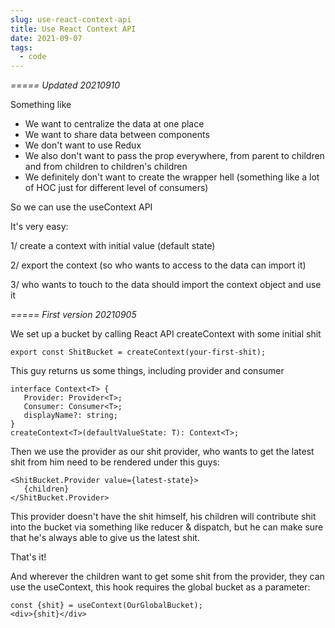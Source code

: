 ```yaml
---
slug: use-react-context-api
title: Use React Context API
date: 2021-09-07
tags:
  - code
---
```

*===== Updated 20210910*

Something like

* We want to centralize the data at one place
* We want to share data between components
* We don't want to use Redux
* We also don't want to pass the prop everywhere, from parent to children and from children to children's children
* We definitely don't want to create the wrapper hell (something like a lot of HOC just for different level of consumers)

So we can use the useContext API

It's very easy:

1/ create a context with initial value (default state)

2/ export the context (so who wants to access to the data can import it)

3/ who wants to touch to the data should import the context object and use it

*===== First version 20210905*

We set up a bucket by calling React API createContext with some initial shit

```
export const ShitBucket = createContext(your-first-shit);
```

This guy returns us some things, including provider and consumer

```
interface Context<T> {
   Provider: Provider<T>;
   Consumer: Consumer<T>;
   displayName?: string;
}
createContext<T>(defaultValueState: T): Context<T>;
```

Then we use the provider as our shit provider, who wants to get the latest shit from him need to be rendered under this guys:

```
<ShitBucket.Provider value={latest-state}>
   {children}
</ShitBucket.Provider>
```

This provider doesn't have the shit himself, his children will contribute shit into the bucket via something like reducer & dispatch, but he can make sure that he's always able to give us the latest shit.

That's it!

And wherever the children want to get some shit from the provider, they can use the useContext, this hook requires the global bucket as a parameter:

```
const {shit} = useContext(OurGlobalBucket);
<div>{shit}</div>
```